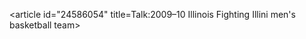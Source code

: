 <article id="24586054" title=Talk:2009–10 Illinois Fighting Illini men's basketball team>
	<talkpage id="24586054" title="Talk:2009–10 Illinois Fighting Illini men's basketball team">
{{WikiProject College Basketball|class=Start|importance=low}}
	</talkpage>
</article>